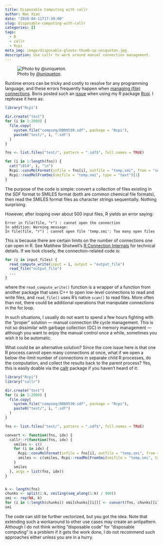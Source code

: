 ```yaml
---
title: Disposable Computing with callr
author: Nan Xiao
date: "2020-04-11T17:30:00"
slug: disposable-computing-with-callr
categories: []
tags:
  - R
  - callr
  - Rcpi
meta_img: image/disposable-gloves-thumb-up-uniqueton.jpg
description: Use callr to work around manual connection management.
---
```


![Photo by <a href="https://unsplash.com/photos/oemojNQYYe4">@uniqueton</a>.](/image/disposable-gloves-thumb-up-uniqueton.jpg)

Runtime errors can be tricky and costly to resolve for any programming language, and these errors frequently happen when [managing (file) connections](https://stat.ethz.ch/R-manual/R-devel/library/base/html/connections.html). Boris posted such an [issue](https://github.com/nanxstats/Rcpi/issues/9) when using my R package [Rcpi](https://bioconductor.org/packages/Rcpi/). I rephrase it here as:

```r
library("Rcpi")

dir.create("test")
for (i in 1:2000) {
  file.copy(
    system.file("compseq/DB00530.sdf", package = "Rcpi"),
    paste0("test/", i, ".sdf")
  )
}

fns <- list.files("test/", pattern = ".sdf$", full.names = TRUE)

for (i in 1:length(fns)) {
  cat("\014", i, "\n")
  Rcpi::convMolFormat(infile = fns[i], outfile = "temp.smi", from = "sdf", to = "smiles")
  Rcpi::readMolFromSmi(smifile = "temp.smi", type = "text")[1]
}
```

The purpose of the code is simple: convert a collection of files existing in the SDF format to SMILES format (both are common chemical file formats), then read the SMILES format files as character strings sequentially. Nothing surprising.

However, after looping over about 500 input files, R yields an error saying:

```text
Error in file(file, "r") : cannot open the connection
In addition: Warning message:
In file(file, "r") : cannot open file 'temp.smi': Too many open files
```

This is because there are certain limits on the number of connections one can open in R. See Matthew Shotwell's [R Connection Internals](https://biostatmatt.com/R/R-conn-ints.pdf) for technical details. If we look closely, the connection-related code is:

```r
for (i in input_files) {
  read_compute_write(input = i, output = "output_file")
  read_file("output_file")
  ...
}
```

where the `read_compute_write()` function is a wrapper of a function from another package that uses C++ to open low-level connections to read and write files, and `read_file()` uses R's native `scan()` to read files. More often than not, there could be additional operations that manipulate connections in the for loop.

In such situations, I usually do not want to spend a few hours fighting with the "proper" solution --- manual connection life cycle management. This is not so dissimilar with garbage collection (GC) in memory management --- although you want to enjoy the manual control once a while, sometimes you wish it to be automatic.

What could be an alternative solution? Since the core issue here is that one R process cannot open many connections at once, what if we open a below-the-limit number of connections in separate child R processes, do the computation, and collect the results back to the parent process? Yes, this is easily doable via the [callr](https://cran.r-project.org/package=callr) package if you haven't heard of it:

```r
library("Rcpi")
library("callr")

dir.create("test")
for (i in 1:2000) {
  file.copy(
    system.file("compseq/DB00530.sdf", package = "Rcpi"),
    paste0("test/", i, ".sdf")
  )
}

fns <- list.files("test/", pattern = ".sdf$", full.names = TRUE)

convert <- function(fns, idx) {
  callr::r(function(fns, idx) {
    smiles <- c()
    for (i in idx) {
      Rcpi::convMolFormat(infile = fns[i], outfile = "temp.smi", from = "sdf", to = "smiles")
      smiles <- c(smiles, Rcpi::readMolFromSmi(smifile = "temp.smi", type = "text")[1])
    }
    smiles
  }, args = list(fns, idx))
}


k <- length(fns)
chunks <- split(1:k, ceiling(seq_along(1:k) / 400))
smi <- rep(NA, k)
for (i in 1:length(chunks)) smi[chunks[[i]]] <- convert(fns, chunks[[i]])
smi
```

The code can still be further vectorized, but you got the idea. Note that extending such a workaround to other use cases may create an antipattern. Although I do not think writing "disposable code" for "disposable computing" is a problem if it gets the work done, I do not recommend such approaches either unless you are in a hurry.

